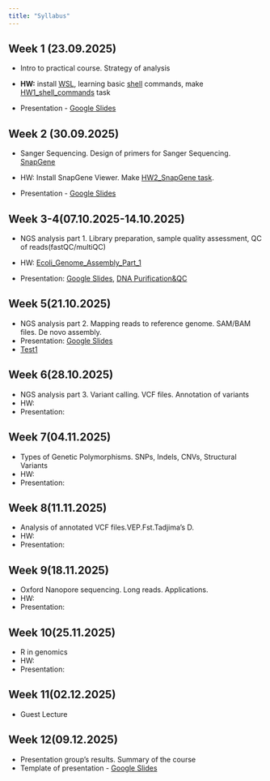 ```yaml
---
title: "Syllabus"
---
```


## Week 1 (23.09.2025)

-   Intro to practical course. Strategy of analysis

<!-- -->

-   **HW:** install [WSL](qmd/Install_Software.qmd), learning basic [shell](qmd/Linux_introduction.qmd) commands, make [HW1_shell_commands](qmd/HW1_Linux_basics.qmd) task

-   Presentation - [Google Slides](https://docs.google.com/presentation/d/1PRIB2bWGBoKb1OlVK-6dyEmj8xGSuaCg4YV7x72MTeA/edit?slide=id.p#slide=id.p)

## Week 2 (30.09.2025)

-   Sanger Sequencing. Design of primers for Sanger Sequencing. [SnapGene](https://www.snapgene.com/snapgene-viewer)

-   HW: Install SnapGene Viewer. Make [HW2_SnapGene task](/qmd/HW2_Sanger_SnapGene.qmd).

-   Presentation - [Google Slides](https://docs.google.com/presentation/d/15XIOrtm3CwoUuHgWN01H-UV6W7iY7-5fMgWqJO3IFn4/edit?usp=sharing)

## Week 3-4(07.10.2025-14.10.2025)

-   NGS analysis part 1. Library preparation, sample quality assessment, QC of reads(fastQC/multiQC)

-   HW: [Ecoli_Genome_Assembly_Part_1](qmd/HW3.Genome_Assembly.qmd)

-   Presentation: [Google Slides](https://docs.google.com/presentation/d/1jJhFPur4iUgZYTLSmxUQPAx0JiWnFpeco5uT-WJJAoE/edit?usp=sharing), [DNA Purification&QC](https://drive.google.com/file/d/12y7v0vlOY82tfc5DDYumEpEF4ELF2UI5/view?usp=sharing)

## Week 5(21.10.2025)

-   NGS analysis part 2. Mapping reads to reference genome. SAM/BAM files. De novo assembly.
-   Presentation: [Google Slides](https://docs.google.com/presentation/d/1DnwiXaZ2-g_ylStrPSO_FofjpP99LizGSNskZgrzQFo/edit?slide=id.p#slide=id.p)
- [Test1](https://forms.gle/X91gpBF7Kemu57Lq8)

## Week 6(28.10.2025)

-   NGS analysis part 3. Variant calling. VCF files. Annotation of variants
-   HW:
-   Presentation:

## Week 7(04.11.2025)

-   Types of Genetic Polymorphisms. SNPs, Indels, CNVs, Structural Variants
-   HW:
-   Presentation:

## Week 8(11.11.2025)

-   Analysis of annotated VCF files.VEP.Fst.Tadjima's D.
-   HW:
-   Presentation:

## Week 9(18.11.2025)

-   Oxford Nanopore sequencing. Long reads. Applications.
-   HW:
-   Presentation:

## Week 10(25.11.2025)

-   R in genomics
-   HW:
-   Presentation:

## Week 11(02.12.2025)

-   Guest Lecture

## Week 12(09.12.2025)

-   Presentation group's results. Summary of the course
- Template of presentation - [Google Slides](https://docs.google.com/presentation/d/1y_OozXxONxVYAfu7k68_F-MTNjz7ekUS1Mb9qtOXUec/edit?slide=id.g311d8853ae9_0_32#slide=id.g311d8853ae9_0_32)
